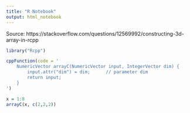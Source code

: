 ```yaml
---
title: "R Notebook"
output: html_notebook
---
```


Source: https://stackoverflow.com/questions/12569992/constructing-3d-array-in-rcpp

```r
library("Rcpp")

cppFunction(code = '
    NumericVector arrayC(NumericVector input, IntegerVector dim) { 
        input.attr("dim") = dim;      // parameter dim
        return input;
    }
')

x = 1:8
arrayC(x, c(2,2,2))

```

